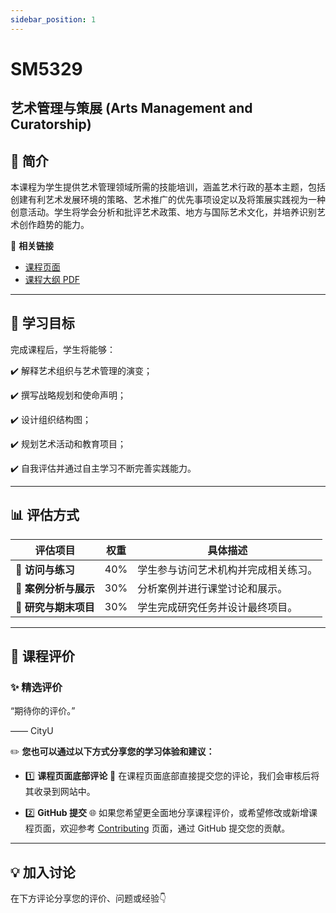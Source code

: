 ```yaml
---
sidebar_position: 1
---
```


# SM5329
## 艺术管理与策展 (Arts Management and Curatorship)

## **📘 简介**
本课程为学生提供艺术管理领域所需的技能培训，涵盖艺术行政的基本主题，包括创建有利艺术发展环境的策略、艺术推广的优先事项设定以及将策展实践视为一种创意活动。学生将学会分析和批评艺术政策、地方与国际艺术文化，并培养识别艺术创作趋势的能力。

🔗 **相关链接**
- [课程页面](https://www.cityu.edu.hk/catalogue/pg/202526/course/SM5329.htm)
- [课程大纲 PDF](https://www.cityu.edu.hk/catalogue/pg/202526/course/SM5329.pdf)

---

## **🎯 学习目标**

完成课程后，学生将能够：

✔️ 解释艺术组织与艺术管理的演变；

✔️ 撰写战略规划和使命声明；

✔️ 设计组织结构图；

✔️ 规划艺术活动和教育项目；

✔️ 自我评估并通过自主学习不断完善实践能力。

---

## **📊 评估方式**

| **评估项目**          | **权重** | **具体描述**                                                                                       |
|----------------------|---------|---------------------------------------------------------------------------------------------------|
| **📂 访问与练习**      | 40%      | 学生参与访问艺术机构并完成相关练习。                                                                  |
| **📂 案例分析与展示**  | 30%      | 分析案例并进行课堂讨论和展示。                                                                        |
| **📂 研究与期末项目**  | 30%      | 学生完成研究任务并设计最终项目。                                                                      |

---

## **💬 课程评价**

### ✨ **精选评价**
<div className={commentStyles.commentBox}>
    <p className={commentStyles.commentText}>
        “期待你的评价。”
    </p>
    <p className={commentStyles.commentAuthor}>—— CityU</p>
</div>

✏️ **您也可以通过以下方式分享您的学习体验和建议：**

- 1️⃣ **课程页面底部评论**
💬 在课程页面底部直接提交您的评论，我们会审核后将其收录到网站中。

- 2️⃣ **GitHub 提交**
🌐 如果您希望更全面地分享课程评价，或希望修改或新增课程页面，欢迎参考 [Contributing](/contributing) 页面，通过 GitHub 提交您的贡献。

---

## **💡 加入讨论**

在下方评论分享您的评价、问题或经验👇
<Utterances />
